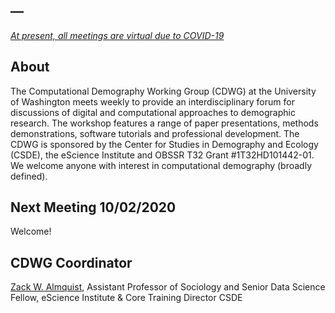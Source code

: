 ---
---

<u>*At present, all meetings are virtual due to COVID-19*</u>

## About

The Computational Demography Working Group (CDWG) at the University of Washington meets weekly to provide an interdisciplinary forum for discussions of digital and computational approaches to demographic research. The workshop features a range of paper presentations, methods demonstrations, software tutorials and professional development. The CDWG is sponsored by the Center for Studies in Demography and Ecology (CSDE), the eScience Institute and OBSSR T32 Grant #1T32HD101442-01. We welcome anyone with interest in computational demography (broadly defined).

## Next Meeting 10/02/2020

Welcome!

## CDWG Coordinator
[Zack W. Almquist](http://depts.washington.edu/), Assistant Professor of Sociology and Senior Data Science Fellow, eScience Institute & Core Training Director CSDE





